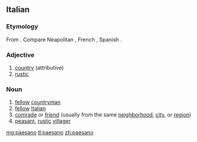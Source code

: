 ==Italian==

===Etymology===
From {{m|it|paese}}. Compare Neapolitan {{m|nap|paisano}}, French {{m|fr|paysan}}, Spanish {{m|es|paisano}}.

===Adjective===
{{it-adj|paesan}}

# [[country]] (attributive)
# [[rustic]]

===Noun===
{{it-noun|m|f=paesana}}

# [[fellow]] [[countryman]]
# [[fellow]] [[Italian]]
# [[comrade]] or [[friend]] (usually from the same [[neighborhood]], [[city]], or [[region]])
# [[peasant]], [[rustic]] [[villager]]

[[mg:paesano]]
[[tl:paesano]]
[[zh:paesano]]